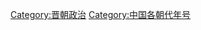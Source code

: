 {{Catnav|頁面分類|历史|年号|中国年号}}
{{Catnav|頁面分類|历史|各國歷史|中国历史|中国年号}}
{{Catnav|頁面分類|...|中国朝代|魏晉南北朝|晉朝}}

[[Category:晋朝政治|Category:晋朝政治]]
[[Category:中国各朝代年号|Category:中国各朝代年号]]